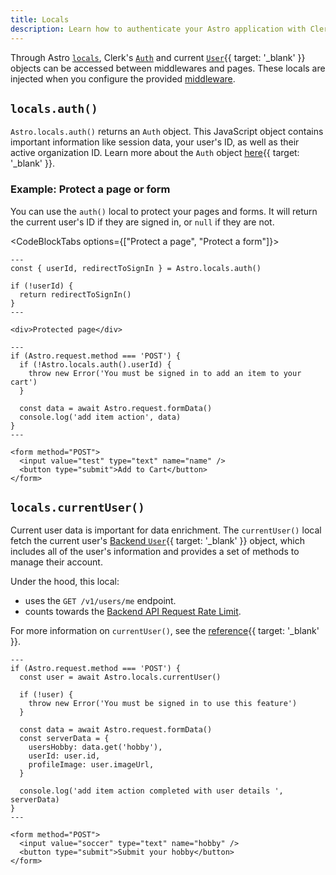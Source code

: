 ```yaml
---
title: Locals
description: Learn how to authenticate your Astro application with Clerk using locals.
---
```


Through Astro [`locals`](https://docs.astro.build/en/guides/middleware/#storing-data-in-contextlocals), Clerk's [`Auth`](/docs/references/backend/types/auth-object) and current [`User`](/docs/references/backend/types/backend-user){{ target: '_blank' }} objects can be accessed between middlewares and pages. These locals are injected when you configure the provided [middleware](/docs/references/astro/clerk-middleware).

## `locals.auth()`

`Astro.locals.auth()` returns an `Auth` object. This JavaScript object contains important information like session data, your user's ID, as well as their active organization ID. Learn more about the `Auth` object [here](/docs/references/backend/types/auth-object){{ target: '_blank' }}.

### Example: Protect a page or form

You can use the `auth()` local to protect your pages and forms. It will return the current user's ID if they are signed in, or `null` if they are not.

<CodeBlockTabs options={["Protect a page", "Protect a form"]}>
  ```astro {{ filename: 'src/pages/protected.astro' }}
  ---
  const { userId, redirectToSignIn } = Astro.locals.auth()

  if (!userId) {
    return redirectToSignIn()
  }
  ---

  <div>Protected page</div>
  ```

  ```astro {{ filename: 'src/pages/form.astro' }}
  ---
  if (Astro.request.method === 'POST') {
    if (!Astro.locals.auth().userId) {
      throw new Error('You must be signed in to add an item to your cart')
    }

    const data = await Astro.request.formData()
    console.log('add item action', data)
  }
  ---

  <form method="POST">
    <input value="test" type="text" name="name" />
    <button type="submit">Add to Cart</button>
  </form>
  ```
</CodeBlockTabs>

## `locals.currentUser()`

Current user data is important for data enrichment. The `currentUser()` local fetch the current user's [Backend `User`](/docs/references/backend/types/backend-user){{ target: '_blank' }} object, which includes all of the user's information and provides a set of methods to manage their account.

Under the hood, this local:

- uses the `GET /v1/users/me` endpoint.
- counts towards the [Backend API Request Rate Limit](/docs/backend-requests/resources/rate-limits).

For more information on `currentUser()`, see the [reference](/docs/references/nextjs/current-user){{ target: '_blank' }}.

```astro {{ filename: 'src/pages/form.astro' }}
---
if (Astro.request.method === 'POST') {
  const user = await Astro.locals.currentUser()

  if (!user) {
    throw new Error('You must be signed in to use this feature')
  }

  const data = await Astro.request.formData()
  const serverData = {
    usersHobby: data.get('hobby'),
    userId: user.id,
    profileImage: user.imageUrl,
  }

  console.log('add item action completed with user details ', serverData)
}
---

<form method="POST">
  <input value="soccer" type="text" name="hobby" />
  <button type="submit">Submit your hobby</button>
</form>
```
